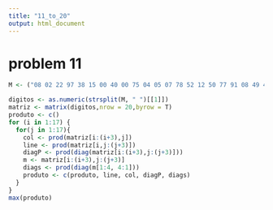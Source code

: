 ```yaml
---
title: "11_to_20"
output: html_document
---
```


# problem 11

```r
M <- ("08 02 22 97 38 15 00 40 00 75 04 05 07 78 52 12 50 77 91 08 49 49 99 40 17 81 18 57 60 87 17 40 98 43 69 48 04 56 62 00 81 49 31 73 55 79 14 29 93 71 40 67 53 88 30 03 49 13 36 65 52 70 95 23 04 60 11 42 69 24 68 56 01 32 56 71 37 02 36 91 22 31 16 71 51 67 63 89 41 92 36 54 22 40 40 28 66 33 13 80 24 47 32 60 99 03 45 02 44 75 33 53 78 36 84 20 35 17 12 50 32 98 81 28 64 23 67 10 26 38 40 67 59 54 70 66 18 38 64 70 67 26 20 68 02 62 12 20 95 63 94 39 63 08 40 91 66 49 94 21 24 55 58 05 66 73 99 26 97 17 78 78 96 83 14 88 34 89 63 72 21 36 23 09 75 00 76 44 20 45 35 14 00 61 33 97 34 31 33 95 78 17 53 28 22 75 31 67 15 94 03 80 04 62 16 14 09 53 56 92 16 39 05 42 96 35 31 47 55 58 88 24 00 17 54 24 36 29 85 57 86 56 00 48 35 71 89 07 05 44 44 37 44 60 21 58 51 54 17 58 19 80 81 68 05 94 47 69 28 73 92 13 86 52 17 77 04 89 55 40 04 52 08 83 97 35 99 16 07 97 57 32 16 26 26 79 33 27 98 66 88 36 68 87 57 62 20 72 03 46 33 67 46 55 12 32 63 93 53 69 04 42 16 73 38 25 39 11 24 94 72 18 08 46 29 32 40 62 76 36 20 69 36 41 72 30 23 88 34 62 99 69 82 67 59 85 74 04 36 16 20 73 35 29 78 31 90 01 74 31 49 71 48 86 81 16 23 57 05 54 01 70 54 71 83 51 54 69 16 92 33 48 61 43 52 01 89 19 67 48")

digitos <- as.numeric(strsplit(M, " ")[[1]])
matriz <- matrix(digitos,nrow = 20,byrow = T)
produto <- c()
for (i in 1:17) {
  for(j in 1:17){
    col <- prod(matriz[i:(i+3),j])
    line <- prod(matriz[i,j:(j+3)])
    diagP <- prod(diag(matriz[i:(i+3),j:(j+3)]))
    m <- matriz[i:(i+3),j:(j+3)]
    diags <- prod(diag(m[1:4, 4:1]))
    produto <- c(produto, line, col, diagP, diags)
  }
}
max(produto)
```

